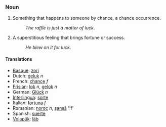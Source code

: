 === Noun ===
#Something that happens to someone by chance, a chance occurrence.
#:''The raffle is just a matter of luck''.
#A superstitious feeling that brings fortune or success.
#:''He blew on it for luck''.

==== Translations ====
*[[Basque]]: [[zori]]
*Dutch: [[geluk]] ''n''
*French: [[chance]] ''f''
*[[Frisian]]: [[lok]] ''n'', [[gelok]] ''n''
*German: [[Glück]] ''n''
*[[Interlingua]]: [[sorte]]
*Italian: [[fortuna]] ''f''
*Romanian: [[noroc]] ''n'', [[şansă]] ''f'
*Spanish: [[suerte]]
*[[Volapük]]: [[läb]]